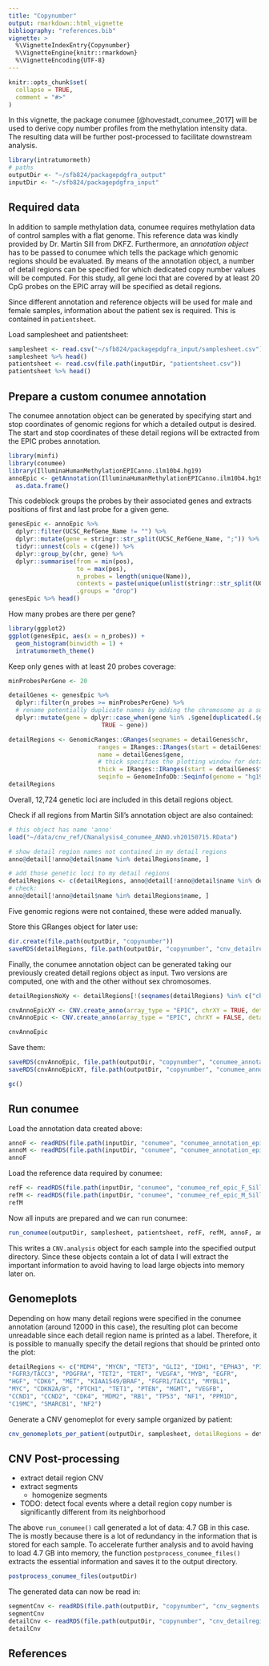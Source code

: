 ```yaml
---
title: "Copynumber"
output: rmarkdown::html_vignette
bibliography: "references.bib"
vignette: >
  %\VignetteIndexEntry{Copynumber}
  %\VignetteEngine{knitr::rmarkdown}
  %\VignetteEncoding{UTF-8}
---
```


```r
knitr::opts_chunk$set(
  collapse = TRUE,
  comment = "#>"
)
```

In this vignette, the package conumee [@hovestadt_conumee_2017] will be used to derive copy number profiles from the methylation intensity data.
The resulting data will be further post-processed to facilitate downstream analysis.

```r
library(intratumormeth)
# paths
outputDir <- "~/sfb824/packagepdgfra_output"
inputDir <- "~/sfb824/packagepdgfra_input"
```


## Required data

In addition to sample methylation data, conumee requires methylation data of control samples with a flat genome.
This reference data was kindly provided by Dr. Martin Sill from DKFZ.
Furthermore, an _annotation object_ has to be passed to conumee which tells the package which genomic regions should be evaluated. 
By means of the annotation object, a number of detail regions can be specified for which dedicated copy number values will be computed.
For this study, all gene loci that are covered by at least 20 CpG probes on the EPIC array will be specified as detail regions.

Since different annotation and reference objects will be used for male and female samples, information about the patient sex is required.
This is contained in `patientsheet`.

Load samplesheet and patientsheet:

```r
samplesheet <- read.csv("~/sfb824/packagepdgfra_input/samplesheet.csv")
samplesheet %>% head()
patientsheet <- read.csv(file.path(inputDir, "patientsheet.csv"))
patientsheet %>% head()
```




## Prepare a custom conumee annotation

The conumee annotation object can be generated by specifying start and stop coordinates of genomic regions for which a detailed output is desired.
The start and stop coordinates of these detail regions will be extracted from the EPIC probes annotation.

```r
library(minfi)
library(conumee)
library(IlluminaHumanMethylationEPICanno.ilm10b4.hg19)
annoEpic <- getAnnotation(IlluminaHumanMethylationEPICanno.ilm10b4.hg19) %>% 
  as.data.frame()
```
 

This codeblock groups the probes by their associated genes and extracts positions of first and last probe for a given gene.

```r
genesEpic <- annoEpic %>% 
  dplyr::filter(UCSC_RefGene_Name != "") %>% 
  dplyr::mutate(gene = stringr::str_split(UCSC_RefGene_Name, ";")) %>% 
  tidyr::unnest(cols = c(gene)) %>% 
  dplyr::group_by(chr, gene) %>% 
  dplyr::summarise(from = min(pos),
                   to = max(pos),
                   n_probes = length(unique(Name)),
                   contexts = paste(unique(unlist(stringr::str_split(UCSC_RefGene_Group, ";"))), collapse = ";"),
                   .groups = "drop")
genesEpic %>% head()
```


How many probes are there per gene?

```r
library(ggplot2)
ggplot(genesEpic, aes(x = n_probes)) + 
  geom_histogram(binwidth = 1) + 
  intratumormeth_theme()
```


Keep only genes with at least 20 probes coverage:

```r
minProbesPerGene <- 20

detailGenes <- genesEpic %>% 
  dplyr::filter(n_probes >= minProbesPerGene) %>% 
  # rename potentially duplicate names by adding the chromosome as a suffix
  dplyr::mutate(gene = dplyr::case_when(gene %in% .$gene[duplicated(.$gene)] ~ paste0(gene, "_", chr),
                          TRUE ~ gene))

detailRegions <- GenomicRanges::GRanges(seqnames = detailGenes$chr,
                         ranges = IRanges::IRanges(start = detailGenes$from, end = detailGenes$to),
                         name = detailGenes$gene,
                         # thick specifies the plotting window for detail plots
                         thick = IRanges::IRanges(start = detailGenes$from - 5000, end = detailGenes$to + 5000),
                         seqinfo = GenomeInfoDb::Seqinfo(genome = "hg19"))
detailRegions
```

Overall, 12,724 genetic loci are included in this detail regions object.


Check if all regions from Martin Sill's annotation object are also contained:

```r
# this object has name 'anno'
load("~/data/cnv_ref/CNanalysis4_conumee_ANNO.vh20150715.RData")

# show detail region names not contained in my detail regions
anno@detail[!anno@detail$name %in% detailRegions$name, ]

# add those genetic loci to my detail regions
detailRegions <- c(detailRegions, anno@detail[!anno@detail$name %in% detailRegions$name, ])
# check:
anno@detail[!anno@detail$name %in% detailRegions$name, ]
```

Five genomic regions were not contained, these were added manually.



Store this GRanges object for later use:

```r
dir.create(file.path(outputDir, "copynumber"))
saveRDS(detailRegions, file.path(outputDir, "copynumber", "cnv_detailregions_granges.Rdata"))
```



Finally, the conumee annotation object can be generated taking our previously created detail regions object as input.
Two versions are computed, one with and the other without sex chromosomes.

```r
detailRegionsNoXy <- detailRegions[!(seqnames(detailRegions) %in% c("chrX", "chrY"))]

cnvAnnoEpicXY <- CNV.create_anno(array_type = "EPIC", chrXY = TRUE, detail_regions = detailRegions)
cnvAnnoEpic <- CNV.create_anno(array_type = "EPIC", chrXY = FALSE, detail_regions = detailRegionsNoXy)

cnvAnnoEpic
```


Save them:

```r
saveRDS(cnvAnnoEpic, file.path(outputDir, "copynumber", "conumee_annotation_epic.Rdata"))
saveRDS(cnvAnnoEpicXY, file.path(outputDir, "copynumber", "conumee_annotation_epic_xy.Rdata"))
```




```r
gc()
```




## Run conumee


Load the annotation data created above:

```r
annoF <- readRDS(file.path(inputDir, "conumee", "conumee_annotation_epic.Rdata"))
annoM <- readRDS(file.path(inputDir, "conumee", "conumee_annotation_epic_xy.Rdata"))
annoF
```

Load the reference data required by conumee:

```r
refF <- readRDS(file.path(inputDir, "conumee", "conumee_ref_epic_F_Sill.Rdata"))
refM <- readRDS(file.path(inputDir, "conumee", "conumee_ref_epic_M_Sill.Rdata"))
refM
```



Now all inputs are prepared and we can run conumee:

```r
run_conumee(outputDir, samplesheet, patientsheet, refF, refM, annoF, annoM)
```

This writes a `CNV.analysis` object for each sample into the specified output directory.
Since these objects contain a lot of data I will extract the important information to avoid having to load large objects into memory later on.



## Genomeplots

Depending on how many detail regions were specified in the conumee annotation (around 12000 in this case), the resulting plot can become unreadable since each detail region name is printed as a label.
Therefore, it is possible to manually specify the detail regions that should be printed onto the plot:

```r
detailRegions <- c("MDM4", "MYCN", "TET3", "GLI2", "IDH1", "EPHA3", "PIK3CA", 
"FGFR3/TACC3", "PDGFRA", "TET2", "TERT", "VEGFA", "MYB", "EGFR", 
"HGF", "CDK6", "MET", "KIAA1549/BRAF", "FGFR1/TACC1", "MYBL1", 
"MYC", "CDKN2A/B", "PTCH1", "TET1", "PTEN", "MGMT", "VEGFB", 
"CCND1", "CCND2", "CDK4", "MDM2", "RB1", "TP53", "NF1", "PPM1D", 
"C19MC", "SMARCB1", "NF2")
```



Generate a CNV genomeplot for every sample organized by patient:

```r
cnv_genomeplots_per_patient(outputDir, samplesheet, detailRegions = detailRegions)
```





## CNV Post-processing

- extract detail region CNV
- extract segments
  - homogenize segments
- TODO: detect focal events where a detail region copy number is significantly different from its neighborhood


The above `run_conumee()` call generated a lot of data: 4.7 GB in this case.
The is mostly because there is a lot of redundancy in the information that is stored for each sample.
To accelerate further analysis and to avoid having to load 4.7 GB into memory, the function `postprocess_conumee_files()` extracts the essential information and saves it to the output directory.


```r
postprocess_conumee_files(outputDir)
```

The generated data can now be read in:

```r
segmentCnv <- readRDS(file.path(outputDir, "copynumber", "cnv_segments.Rdata"))
segmentCnv
detailCnv <- readRDS(file.path(outputDir, "copynumber", "cnv_detailregions.Rdata"))
detailCnv
```








## References

















